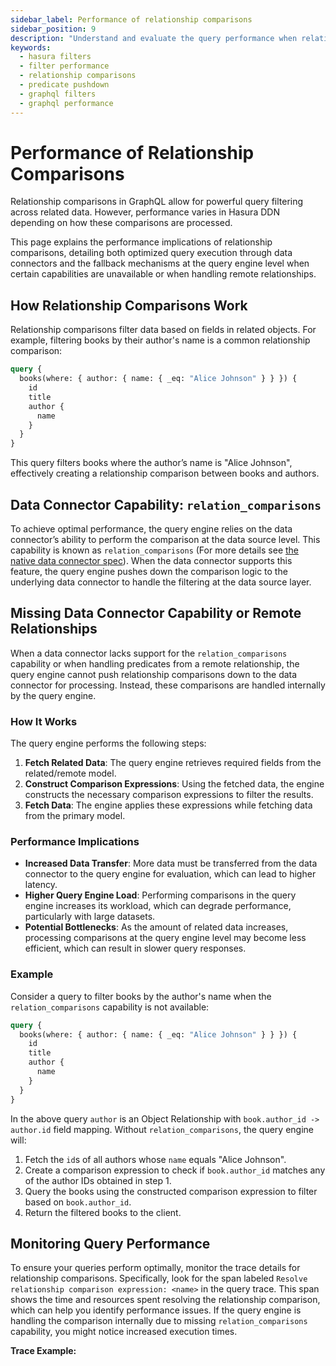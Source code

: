 ```yaml
---
sidebar_label: Performance of relationship comparisons
sidebar_position: 9
description: "Understand and evaluate the query performance when relationship are involved in filter predicates."
keywords:
  - hasura filters
  - filter performance
  - relationship comparisons
  - predicate pushdown
  - graphql filters
  - graphql performance
---
```



# Performance of Relationship Comparisons

Relationship comparisons in GraphQL allow for powerful query filtering across related data. However, performance varies
in Hasura DDN depending on how these comparisons are processed.

This page explains the performance implications of relationship comparisons, detailing both optimized query execution
through data connectors and the fallback mechanisms at the query engine level when certain capabilities are unavailable
or when handling remote relationships.

## How Relationship Comparisons Work

Relationship comparisons filter data based on fields in related objects. For example, filtering books by their author's
name is a common relationship comparison:

```graphql {2}
query {
  books(where: { author: { name: { _eq: "Alice Johnson" } } }) {
    id
    title
    author {
      name
    }
  }
}
```

This query filters books where the author’s name is "Alice Johnson", effectively creating a relationship comparison
between books and authors.

## Data Connector Capability: `relation_comparisons`

To achieve optimal performance, the query engine relies on the data connector’s ability to perform the comparison at the
data source level. This capability is known as `relation_comparisons` (For more details see
[the native data connector spec](https://hasura.github.io/ndc-spec/specification/capabilities.html)). When the data
connector supports this feature, the query engine pushes down the comparison logic to the underlying data connector to
handle the filtering at the data source layer.

## Missing Data Connector Capability or Remote Relationships

When a data connector lacks support for the `relation_comparisons` capability or when handling predicates from a remote
relationship, the query engine cannot push relationship comparisons down to the data connector for processing. Instead,
these comparisons are handled internally by the query engine.

### How It Works

The query engine performs the following steps:

1. **Fetch Related Data**: The query engine retrieves required fields from the related/remote model.
2. **Construct Comparison Expressions**: Using the fetched data, the engine constructs the necessary comparison
   expressions to filter the results.
3. **Fetch Data**: The engine applies these expressions while fetching data from the primary model.

### Performance Implications

- **Increased Data Transfer**: More data must be transferred from the data connector to the query engine for evaluation,
  which can lead to higher latency.
- **Higher Query Engine Load**: Performing comparisons in the query engine increases its workload, which can degrade
  performance, particularly with large datasets.
- **Potential Bottlenecks**: As the amount of related data increases, processing comparisons at the query engine level
  may become less efficient, which can result in slower query responses.

### Example

Consider a query to filter books by the author's name when the `relation_comparisons` capability is not available:

```graphql
query {
  books(where: { author: { name: { _eq: "Alice Johnson" } } }) {
    id
    title
    author {
      name
    }
  }
}
```

In the above query `author` is an Object Relationship with `book.author_id -> author.id` field mapping. Without
`relation_comparisons`, the query engine will:

1. Fetch the `id`s of all authors whose `name` equals "Alice Johnson".
2. Create a comparison expression to check if `book.author_id` matches any of the author IDs obtained in step 1.
3. Query the books using the constructed comparison expression to filter based on `book.author_id`.
4. Return the filtered books to the client.

## Monitoring Query Performance

To ensure your queries perform optimally, monitor the trace details for relationship comparisons. Specifically, look for
the span labeled `Resolve relationship comparison expression: <name>` in the query trace. This span shows the time and
resources spent resolving the relationship comparison, which can help you identify performance issues. If the query
engine is handling the comparison internally due to missing `relation_comparisons` capability, you might notice
increased execution times.

**Trace Example:**

<Thumbnail
  src="/img/graphql-api/queries/console_insert-trace-resolve-relationships.png"
  alt="Trace for Resolving Relationships"
  width="1000px"
/>
